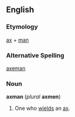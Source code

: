 ==English==
===Etymology===
[[ax]] + [[man]]

===Alternative Spelling===
[[axeman]]

===Noun===
'''axman''' (''plural'' '''axmen''')
#One who [[wield]]s an [[ax]].